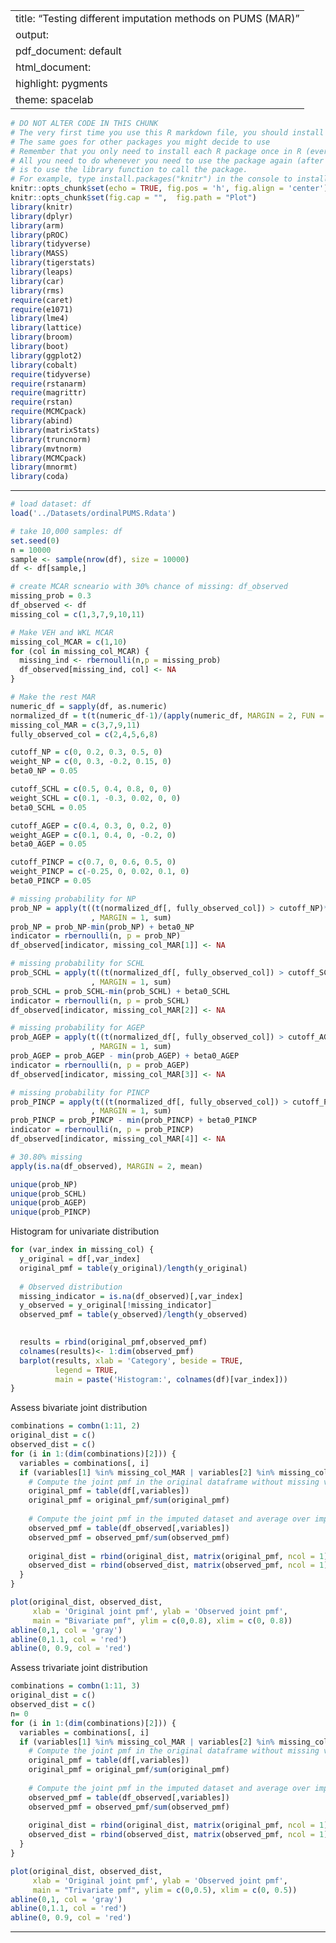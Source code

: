 
---
title: "Testing different imputation methods on PUMS (MAR)"
output:
  pdf_document: default
  html_document:
    highlight: pygments
    theme: spacelab
---

```r
# DO NOT ALTER CODE IN THIS CHUNK
# The very first time you use this R markdown file, you should install each of the packages below.
# The same goes for other packages you might decide to use
# Remember that you only need to install each R package once in R (ever -- unless you change computers).
# All you need to do whenever you need to use the package again (after restarting the R session),
# is to use the library function to call the package.
# For example, type install.packages("knitr") in the console to install the knitr package. 
knitr::opts_chunk$set(echo = TRUE, fig.pos = 'h', fig.align = 'center')
knitr::opts_chunk$set(fig.cap = "",  fig.path = "Plot")
library(knitr)
library(dplyr)
library(arm)
library(pROC)
library(tidyverse)
library(MASS)
library(tigerstats)
library(leaps)
library(car)
library(rms)
require(caret)
require(e1071)
library(lme4) 
library(lattice)
library(broom)
library(boot)
library(ggplot2)
library(cobalt)
require(tidyverse)
require(rstanarm)
require(magrittr)
require(rstan)
require(MCMCpack)
library(abind)
library(matrixStats)
library(truncnorm)
library(mvtnorm)
library(MCMCpack)
library(mnormt)
library(coda)
```

* * *
```r
# load dataset: df
load('../Datasets/ordinalPUMS.Rdata')

# take 10,000 samples: df
set.seed(0)
n = 10000
sample <- sample(nrow(df), size = 10000)
df <- df[sample,]

# create MCAR scneario with 30% chance of missing: df_observed
missing_prob = 0.3
df_observed <- df
missing_col = c(1,3,7,9,10,11)

# Make VEH and WKL MCAR
missing_col_MCAR = c(1,10)
for (col in missing_col_MCAR) {
  missing_ind <- rbernoulli(n,p = missing_prob)
  df_observed[missing_ind, col] <- NA
}

# Make the rest MAR
numeric_df = sapply(df, as.numeric)
normalized_df = t(t(numeric_df-1)/(apply(numeric_df, MARGIN = 2, FUN = max)-1))
missing_col_MAR = c(3,7,9,11)
fully_observed_col = c(2,4,5,6,8)

cutoff_NP = c(0, 0.2, 0.3, 0.5, 0)
weight_NP = c(0, 0.3, -0.2, 0.15, 0)
beta0_NP = 0.05

cutoff_SCHL = c(0.5, 0.4, 0.8, 0, 0)
weight_SCHL = c(0.1, -0.3, 0.02, 0, 0)
beta0_SCHL = 0.05

cutoff_AGEP = c(0.4, 0.3, 0, 0.2, 0)
weight_AGEP = c(0.1, 0.4, 0, -0.2, 0)
beta0_AGEP = 0.05

cutoff_PINCP = c(0.7, 0, 0.6, 0.5, 0)
weight_PINCP = c(-0.25, 0, 0.02, 0.1, 0)
beta0_PINCP = 0.05

# missing probability for NP
prob_NP = apply(t((t(normalized_df[, fully_observed_col]) > cutoff_NP)*weight_NP)
                  , MARGIN = 1, sum)
prob_NP = prob_NP-min(prob_NP) + beta0_NP
indicator = rbernoulli(n, p = prob_NP)
df_observed[indicator, missing_col_MAR[1]] <- NA

# missing probability for SCHL
prob_SCHL = apply(t((t(normalized_df[, fully_observed_col]) > cutoff_SCHL)*weight_SCHL)
                  , MARGIN = 1, sum)
prob_SCHL = prob_SCHL-min(prob_SCHL) + beta0_SCHL
indicator = rbernoulli(n, p = prob_SCHL)
df_observed[indicator, missing_col_MAR[2]] <- NA

# missing probability for AGEP
prob_AGEP = apply(t((t(normalized_df[, fully_observed_col]) > cutoff_AGEP)*weight_AGEP)
                  , MARGIN = 1, sum)
prob_AGEP = prob_AGEP - min(prob_AGEP) + beta0_AGEP
indicator = rbernoulli(n, p = prob_AGEP)
df_observed[indicator, missing_col_MAR[3]] <- NA

# missing probability for PINCP
prob_PINCP = apply(t((t(normalized_df[, fully_observed_col]) > cutoff_PINCP)*weight_PINCP)
                  , MARGIN = 1, sum)
prob_PINCP = prob_PINCP - min(prob_PINCP) + beta0_PINCP
indicator = rbernoulli(n, p = prob_PINCP)
df_observed[indicator, missing_col_MAR[4]] <- NA

# 30.80% missing
apply(is.na(df_observed), MARGIN = 2, mean)
```

```r
unique(prob_NP)
unique(prob_SCHL)
unique(prob_AGEP)
unique(prob_PINCP)

```


Histogram for univariate distribution
```r
for (var_index in missing_col) {
  y_original = df[,var_index]
  original_pmf = table(y_original)/length(y_original)
  
  # Observed distribution
  missing_indicator = is.na(df_observed)[,var_index]
  y_observed = y_original[!missing_indicator]
  observed_pmf = table(y_observed)/length(y_observed)
  

  results = rbind(original_pmf,observed_pmf)
  colnames(results)<- 1:dim(observed_pmf)
  barplot(results, xlab = 'Category', beside = TRUE, 
          legend = TRUE, 
          main = paste('Histogram:', colnames(df)[var_index]))
}
```

Assess bivariate joint distribution
```r
combinations = combn(1:11, 2)
original_dist = c()
observed_dist = c()
for (i in 1:(dim(combinations)[2])) {
  variables = combinations[, i]
  if (variables[1] %in% missing_col_MAR | variables[2] %in% missing_col_MAR) {
    # Compute the joint pmf in the original dataframe without missing values
    original_pmf = table(df[,variables])
    original_pmf = original_pmf/sum(original_pmf)
        
    # Compute the joint pmf in the imputed dataset and average over imputations
    observed_pmf = table(df_observed[,variables])
    observed_pmf = observed_pmf/sum(observed_pmf)
    
    original_dist = rbind(original_dist, matrix(original_pmf, ncol = 1))
    observed_dist = rbind(observed_dist, matrix(observed_pmf, ncol = 1))
  }
}

plot(original_dist, observed_dist, 
     xlab = 'Original joint pmf', ylab = 'Observed joint pmf', 
     main = "Bivariate pmf", ylim = c(0,0.8), xlim = c(0, 0.8))
abline(0,1, col = 'gray')
abline(0,1.1, col = 'red')
abline(0, 0.9, col = 'red')
```

Assess trivariate joint distribution
```r
combinations = combn(1:11, 3)
original_dist = c()
observed_dist = c()
n= 0
for (i in 1:(dim(combinations)[2])) {
  variables = combinations[, i]
  if (variables[1] %in% missing_col_MAR | variables[2] %in% missing_col_MAR | variables[3] %in% missing_col_MAR) {
    # Compute the joint pmf in the original dataframe without missing values
    original_pmf = table(df[,variables])
    original_pmf = original_pmf/sum(original_pmf)
        
    # Compute the joint pmf in the imputed dataset and average over imputations
    observed_pmf = table(df_observed[,variables])
    observed_pmf = observed_pmf/sum(observed_pmf)
    
    original_dist = rbind(original_dist, matrix(original_pmf, ncol = 1))
    observed_dist = rbind(observed_dist, matrix(observed_pmf, ncol = 1))
  }
}

plot(original_dist, observed_dist, 
     xlab = 'Original joint pmf', ylab = 'Observed joint pmf', 
     main = "Trivariate pmf", ylim = c(0,0.5), xlim = c(0, 0.5))
abline(0,1, col = 'gray')
abline(0,1.1, col = 'red')
abline(0, 0.9, col = 'red')
```


* * *



